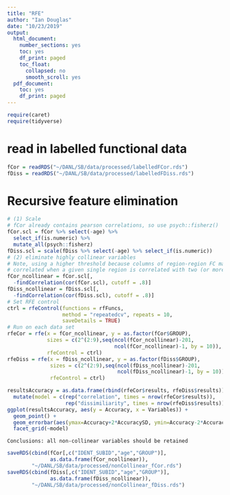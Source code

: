 ```yaml
---
title: "RFE"
author: "Ian Douglas"
date: "10/23/2019"
output:
  html_document:
    number_sections: yes
    toc: yes
    df_print: paged
    toc_float:
      collapsed: no
      smooth_scroll: yes
  pdf_document:
    toc: yes
    df_print: paged
---
```

```r
require(caret)
require(tidyverse)
```

# read in labelled functional data
```r
fCor = readRDS("~/DANL/SB/data/processed/labelledFCor.rds")
fDiss = readRDS("~/DANL/SB/data/processed/labelledFDiss.rds")
```

# Recursive feature elimination
```r
# (1) Scale
# fCor already contains pearson correlations, so use psych::fisherz()
fCor.scl = fCor %>% select(-age) %>% 
  select_if(is.numeric) %>%
  mutate_all(psych::fisherz)
fDiss.scl = scale(fDiss %>% select(-age) %>% select_if(is.numeric))
# (2) eliminate highly collinear variables
# Note, using a higher threshold because columns of region-region FC may be
# correlated when a given single region is correlated with two (or more) others
fCor_ncollinear = fCor.scl[,
  -findCorrelation(cor(fCor.scl), cutoff = .8)]
fDiss_ncollinear = fDiss.scl[,
  -findCorrelation(cor(fDiss.scl), cutoff = .8)]
# Set RFE control
ctrl = rfeControl(functions = rfFuncs,
                  method = "repeatedcv", repeats = 10,
                  saveDetails = TRUE)
# Run on each data set
rfeCor = rfe(x = fCor_ncollinear, y = as.factor(fCor$GROUP),
             sizes = c(2^(2:9),seq(ncol(fCor_ncollinear)-201,
                                   ncol(fCor_ncollinear)-1, by = 10)),
             rfeControl = ctrl)
rfeDiss = rfe(x = fDiss_ncollinear, y = as.factor(fDiss$GROUP),
              sizes = c(2^(2:9),seq(ncol(fDiss_ncollinear)-201,
                                    ncol(fDiss_ncollinear)-1, by = 10)),
              rfeControl = ctrl)

resultsAccuracy = as.data.frame(rbind(rfeCor$results, rfeDiss$results)) %>%
  mutate(model = c(rep("correlation", times = nrow(rfeCor$results)),
                   rep("dissimiliarity", times = nrow(rfeDiss$results))))
ggplot(resultsAccuracy, aes(y = Accuracy, x = Variables)) +
  geom_point() + 
  geom_errorbar(aes(ymax=Accuracy+2*AccuracySD, ymin=Accuracy-2*AccuracySD)) +
  facet_grid(~model)
```

    Conclusions: all non-collinear variables should be retained
```r
saveRDS(cbind(fCor[,c("IDENT_SUBID","age","GROUP")],
              as.data.frame(fCor_ncollinear)),
        "~/DANL/SB/data/processed/nonCollinear_fCor.rds")
saveRDS(cbind(fDiss[,c("IDENT_SUBID","age","GROUP")],
              as.data.frame(fDiss_ncollinear)),
        "~/DANL/SB/data/processed/nonCollinear_fDiss.rds")

```

